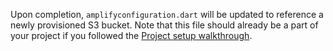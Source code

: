 Upon completion, `amplifyconfiguration.dart` will be updated to reference a newly provisioned S3 bucket.  Note that this file should already be a part of your project if you followed the [Project setup walkthrough](/[platform]/start/project-setup/create-application/).
